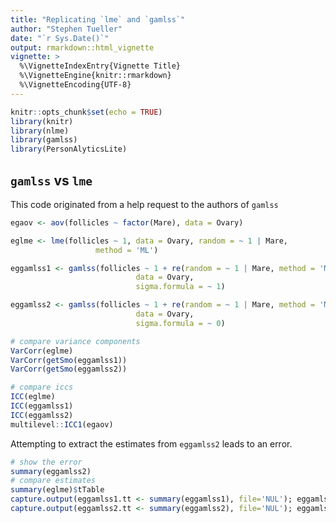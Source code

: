 ---
title: "Replicating `lme` and `gamlss`"
author: "Stephen Tueller"
date: "`r Sys.Date()`"
output: rmarkdown::html_vignette
vignette: >
  %\VignetteIndexEntry{Vignette Title}
  %\VignetteEngine{knitr::rmarkdown}
  %\VignetteEncoding{UTF-8}
---

```{r setup, include=FALSE}
knitr::opts_chunk$set(echo = TRUE)
library(knitr)
library(nlme)
library(gamlss)
library(PersonAlyticsLite)
```

## `gamlss` vs `lme`

This code originated from a help request to the authors of `gamlss`

```{r}
egaov <- aov(follicles ~ factor(Mare), data = Ovary)

eglme <- lme(follicles ~ 1, data = Ovary, random = ~ 1 | Mare,
                   method = 'ML')

eggamlss1 <- gamlss(follicles ~ 1 + re(random = ~ 1 | Mare, method = 'ML'),
                            data = Ovary,
                            sigma.formula = ~ 1)

eggamlss2 <- gamlss(follicles ~ 1 + re(random = ~ 1 | Mare, method = 'ML'),
                            data = Ovary,
                            sigma.formula = ~ 0)

# compare variance components
VarCorr(eglme)
VarCorr(getSmo(eggamlss1))
VarCorr(getSmo(eggamlss2))

# compare iccs
ICC(eglme)
ICC(eggamlss1)
ICC(eggamlss2)
multilevel::ICC1(egaov)
```

Attempting to extract the estimates from `eggamlss2` leads to an error.

```{r, error=TRUE}
# show the error
summary(eggamlss2)
# compare estimates
summary(eglme)$tTable
capture.output(eggamlss1.tt <- summary(eggamlss1), file='NUL'); eggamlss1.tt
capture.output(eggamlss2.tt <- summary(eggamlss2), file='NUL'); eggamlss2.tt
```

